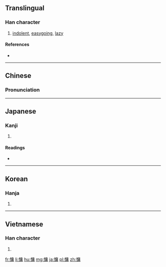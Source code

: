 ==Translingual==

===Han character===
{{Han char|rn=61|rad=心|as=11|sn=14|four=9002<sub>7</sub>|canj=心戈中月 (PILB)|ids=⿰[[忄]][[庸]]}}

# [[indolent]], [[easygoing]], [[lazy]]

====References====
* {{Han ref|kx=0400.120|dkj=11144|dj=0740.070|hdz=42347.090|uh=6175|ud=24949|bh=BA48|bd=47688}}

----

==Chinese==
{{zh-hanzi-box|[[慵]]}}

===Pronunciation===
{{zh-pron
|m=yōng,yóng
|c=jung4
|mc=y
|oc=y
|ma=
|cat=a
}}

----

==Japanese==

===Kanji===
{{ja-kanji|grade=|rs=心11}}

# {{defn|lang=ja|sort=心11}}

====Readings====
* {{ja-readings|on=[[よう]] (yō), [[しょう]] (shō)|kun=[[ものうい]] (monoui)}}

----

==Korean==

===Hanja===
{{ko-hanja|hangeul=용|eumhun=|rv=yong|mr=yong|y=yong}}

# {{defn|lang=ko|sort=心11}}

----

==Vietnamese==

===Han character===
{{vi-readings|rs=心11| hanviet = thuồng}}

# {{defn|lang=vi|sort=心11}}

[[fr:慵]]
[[li:慵]]
[[hu:慵]]
[[mg:慵]]
[[ja:慵]]
[[pl:慵]]
[[zh:慵]]